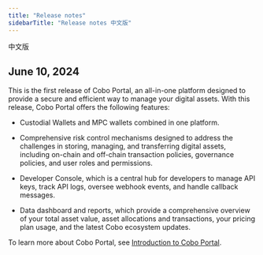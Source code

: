 ```yaml
---
title: "Release notes"
sidebarTitle: "Release notes 中文版"
---
```


中文版

## June 10, 2024

This is the first release of Cobo Portal, an all-in-one platform designed to provide a secure and efficient way to manage your digital assets. With this release, Cobo Portal offers the following features:

- Custodial Wallets and MPC wallets combined in one platform.
- Comprehensive risk control mechanisms designed to address the challenges in storing, managing, and transferring digital assets, including on-chain and off-chain transaction policies, governance policies, and user roles and permissions.

- Developer Console, which is a central hub for developers to manage API keys, track API logs, oversee webhook events, and handle callback messages. 
- Data dashboard and reports, which provide a comprehensive overview of your total asset value, asset allocations and transactions, your pricing plan usage, and the latest Cobo ecosystem updates.

To learn more about Cobo Portal, see [Introduction to Cobo Portal](/cn/portal/introduction).